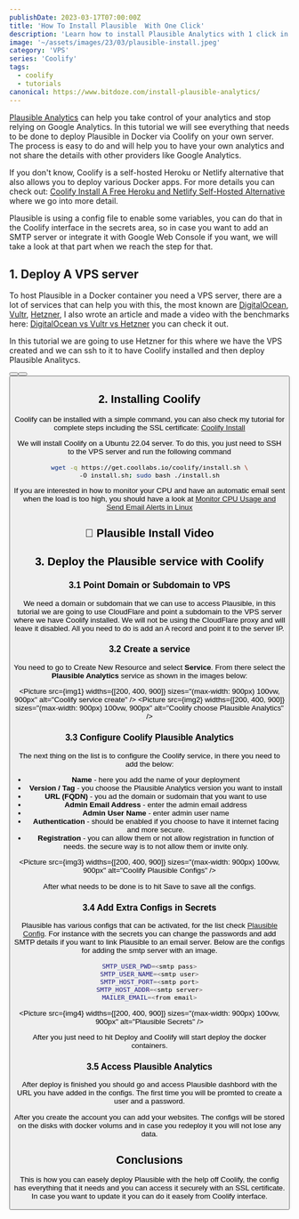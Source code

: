 ```yaml
---
publishDate: 2023-03-17T07:00:00Z
title: 'How To Install Plausible  With One Click'
description: 'Learn how to install Plausible Analytics with 1 click in docker via Coolify on your own server.'
image: '~/assets/images/23/03/plausible-install.jpeg'
category: 'VPS'
series: 'Coolify'
tags:
  - coolify
  - tutorials
canonical: https://www.bitdoze.com/install-plausible-analytics/
---
```



[Plausible Analytics](https://www.bitdoze.com/plausible-tool/) can help you take control of your analytics and stop relying on Google Analytics. In this tutorial we will see everything that needs to be done to deploy Plausible in Docker via Coolify on your own server. The process is easy to do and will help you to have your own analytics and not share the details with other providers like Google Analytics.

If you don't know, Coolify is a self-hosted Heroku or Netlify alternative that also allows you to deploy various Docker apps. For more details you can check out: [Coolify Install A Free Heroku and Netlify Self-Hosted Alternative](https://www.bitdoze.com/coolify-install-heroku-alternative/) where we go into more detail.

Plausible is using a config file to enable some variables, you can do that in the Coolify interface in the secrets area, so in case you want to add an SMTP server or integrate it with Google Web Console if you want, we will take a look at that part when we reach the step for that.

## 1. Deploy A VPS server

To host Plausible in a Docker container you need a VPS server, there are a lot of services that can help you with this, the most known are [DigitalOcean](https://go.bitdoze.com/do), [Vultr](https://go.bitdoze.com/vultr), [Hetzner](https://go.bitdoze.com/hetzner), I also wrote an article and made a video with the benchmarks here: [DigitalOcean vs Vultr vs Hetzner](https://www.wpdoze.com/digitalocean-vs-vultr-vs-hetzner/) you can check it out.

In this tutorial we are going to use Hetzner for this where we have the VPS created and we can ssh to it to have Coolify installed and then deploy Plausible Analitycs.

<Button link="https://go.bitdoze.com/do" text="DigitalOcean $100 Free" />
<Button link="https://go.bitdoze.com/vultr" text="Vultr $100 Free" />
<Button link="https://go.bitdoze.com/hetzner" text="Hetzner €⁠20 Free" />

## 2. Installing Coolify

Coolify can be installed with a simple command, you can also check my tutorial for complete steps including the SSL certificate: [Coolify Install](https://www.bitdoze.com/coolify-install-heroku-alternative/)

We will install Coolify on a Ubuntu 22.04 server. To do this, you just need to SSH to the VPS server and run the following command

```bash
wget -q https://get.coollabs.io/coolify/install.sh \
-O install.sh; sudo bash ./install.sh
```

If you are interested in how to monitor your CPU and have an automatic email sent when the load is too high, you should have a look at [Monitor CPU Usage and Send Email Alerts in Linux](https://www.bitdoze.com/monitor-cpu-usage-and-send-email-alerts-in-linux/)

## 🎥 Plausible Install Video

<YouTubeEmbed url="https://www.youtube.com/embed/RNnuXCUhHF4" label="How To Install Plausible  With One Click" />

## 3. Deploy the Plausible service with Coolify

### 3.1 Point Domain or Subdomain to VPS

We need a domain or subdomain that we can use to access Plausible, in this tutorial we are going to use CloudFlare and point a subdomain to the VPS server where we have Coolify installed. We will not be using the CloudFlare proxy and will leave it disabled. All you need to do is add an A record and point it to the server IP.

### 3.2 Create a service

You need to go to Create New Resource and select **Service**. From there select the **Plausible Analytics** service as shown in the images below:

<Picture src={img1} widths={[200, 400, 900]} sizes="(max-width: 900px) 100vw, 900px" alt="Coolify service create" />
<Picture
  src={img2}
  widths={[200, 400, 900]}
  sizes="(max-width: 900px) 100vw, 900px"
  alt="Coolify choose Plausible Analytics"
/>

### 3.3 Configure Coolify Plausible Analytics

The next thing on the list is to configure the Coolify service, in there you need to add the below:

- **Name** - here you add the name of your deployment
- **Version / Tag** - you choose the Plausible Analytics version you want to install
- **URL (FQDN)** - you ad the domain or sudomain that you want to use
- **Admin Email Address** - enter the admin email address
- **Admin User Name** - enter admin user name
- **Authentication** - should be enabled if you choose to have it internet facing and more secure.
- **Registration** - you can allow them or not allow registration in function of needs. the secure way is to not allow them or invite only.

<Picture src={img3} widths={[200, 400, 900]} sizes="(max-width: 900px) 100vw, 900px" alt="Coolify Plausible Configs" />

After what needs to be done is to hit Save to save all the configs.

### 3.4 Add Extra Configs in Secrets

Plausible has various configs that can be activated, for the list check [Plausible Config](https://plausible.io/docs/self-hosting-configuration). For instance with the secrets you can change the passwords and add SMTP details if you want to link Plausible to an email server. Below are the configs for adding the smtp server with an image.

```bash
SMTP_USER_PWD=<smtp pass>
SMTP_USER_NAME=<smtp user>
SMTP_HOST_PORT=<smtp port>
SMTP_HOST_ADDR=<smtp server>
MAILER_EMAIL=<from email>
```

<Picture src={img4} widths={[200, 400, 900]} sizes="(max-width: 900px) 100vw, 900px" alt="Plausible Secrets" />

After you just need to hit Deploy and Coolify will start deploy the docker containers.

### 3.5 Access Plausible Analytics

After deploy is finished you should go and access Plausible dashbord with the URL you have added in the configs. The first time you will be promted to create a user and a password.

After you create the account you can add your websites. The configs will be stored on the disks with docker volums and in case you redeploy it you will not lose any data.

## Conclusions

This is how you can easely deploy Plausible with the help off Coolify, the config has everything that it needs and you can access it securely with an SSL certificate. In case you want to update it you can do it easely from Coolify interface.
